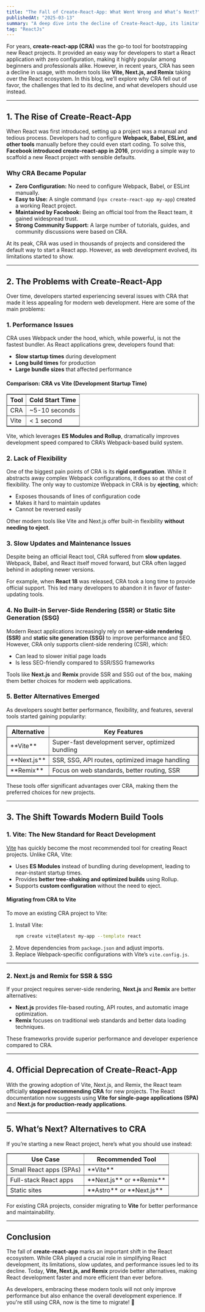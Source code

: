 ```yaml
---
title: "The Fall of Create-React-App: What Went Wrong and What’s Next?"
publishedAt: "2025-03-13"
summary: "A deep dive into the decline of Create-React-App, its limitations, and why modern tools like Vite, Next.js, and Remix are the future of React development."
tag: "ReactJs"
---
```


For years, **create-react-app (CRA)** was the go-to tool for bootstrapping new React projects. It provided an easy way for developers to start a React application with zero configuration, making it highly popular among beginners and professionals alike. However, in recent years, CRA has seen a decline in usage, with modern tools like **Vite, Next.js, and Remix** taking over the React ecosystem. In this blog, we’ll explore why CRA fell out of favor, the challenges that led to its decline, and what developers should use instead.

---

## 1. The Rise of Create-React-App

When React was first introduced, setting up a project was a manual and tedious process. Developers had to configure **Webpack, Babel, ESLint, and other tools** manually before they could even start coding. To solve this, **Facebook introduced create-react-app in 2016**, providing a simple way to scaffold a new React project with sensible defaults.

### **Why CRA Became Popular**

- **Zero Configuration:** No need to configure Webpack, Babel, or ESLint manually.
- **Easy to Use:** A single command (`npx create-react-app my-app`) created a working React project.
- **Maintained by Facebook:** Being an official tool from the React team, it gained widespread trust.
- **Strong Community Support:** A large number of tutorials, guides, and community discussions were based on CRA.

At its peak, CRA was used in thousands of projects and considered the default way to start a React app. However, as web development evolved, its limitations started to show.

---

## 2. The Problems with Create-React-App

Over time, developers started experiencing several issues with CRA that made it less appealing for modern web development. Here are some of the main problems:

### **1. Performance Issues**

CRA uses Webpack under the hood, which, while powerful, is not the fastest bundler. As React applications grew, developers found that:

- **Slow startup times** during development
- **Long build times** for production
- **Large bundle sizes** that affected performance

#### **Comparison: CRA vs Vite (Development Startup Time)**

<table border="1">
  <tr>
    <th>Tool</th>
    <th>Cold Start Time</th>
  </tr>
  <tr>
    <td>CRA</td>
    <td>~5-10 seconds</td>
  </tr>
  <tr>
    <td>Vite</td>
    <td>&lt; 1 second</td>
  </tr>
</table>

Vite, which leverages **ES Modules and Rollup**, dramatically improves development speed compared to CRA’s Webpack-based build system.

### **2. Lack of Flexibility**

One of the biggest pain points of CRA is its **rigid configuration**. While it abstracts away complex Webpack configurations, it does so at the cost of flexibility. The only way to customize Webpack in CRA is by **ejecting**, which:

- Exposes thousands of lines of configuration code
- Makes it hard to maintain updates
- Cannot be reversed easily

Other modern tools like Vite and Next.js offer built-in flexibility **without needing to eject**.

### **3. Slow Updates and Maintenance Issues**

Despite being an official React tool, CRA suffered from **slow updates**. Webpack, Babel, and React itself moved forward, but CRA often lagged behind in adopting newer versions.

For example, when **React 18** was released, CRA took a long time to provide official support. This led many developers to abandon it in favor of faster-updating tools.

### **4. No Built-in Server-Side Rendering (SSR) or Static Site Generation (SSG)**

Modern React applications increasingly rely on **server-side rendering (SSR)** and **static site generation (SSG)** to improve performance and SEO. However, CRA only supports client-side rendering (CSR), which:

- Can lead to slower initial page loads
- Is less SEO-friendly compared to SSR/SSG frameworks

Tools like **Next.js** and **Remix** provide SSR and SSG out of the box, making them better choices for modern web applications.

### **5. Better Alternatives Emerged**

As developers sought better performance, flexibility, and features, several tools started gaining popularity:

<table border="1">
  <tr>
    <th>Alternative</th>
    <th>Key Features</th>
  </tr>
  <tr>
    <td>**Vite**</td>
    <td>Super-fast development server, optimized bundling</td>
  </tr>
  <tr>
    <td>**Next.js**</td>
    <td>SSR, SSG, API routes, optimized image handling</td>
  </tr>
  <tr>
    <td>**Remix**</td>
    <td>Focus on web standards, better routing, SSR</td>
  </tr>
</table>

These tools offer significant advantages over CRA, making them the preferred choices for new projects.

---

## 3. The Shift Towards Modern Build Tools

### **1. Vite: The New Standard for React Development**

[Vite](https://vitejs.dev/) has quickly become the most recommended tool for creating React projects. Unlike CRA, Vite:

- Uses **ES Modules** instead of bundling during development, leading to near-instant startup times.
- Provides **better tree-shaking and optimized builds** using Rollup.
- Supports **custom configuration** without the need to eject.

#### **Migrating from CRA to Vite**

To move an existing CRA project to Vite:

1. Install Vite:
   ```sh
   npm create vite@latest my-app --template react
   ```
2. Move dependencies from `package.json` and adjust imports.
3. Replace Webpack-specific configurations with Vite’s `vite.config.js`.

---

### **2. Next.js and Remix for SSR & SSG**

If your project requires server-side rendering, **Next.js** and **Remix** are better alternatives:

- **Next.js** provides file-based routing, API routes, and automatic image optimization.
- **Remix** focuses on traditional web standards and better data loading techniques.

These frameworks provide superior performance and developer experience compared to CRA.

---

## 4. Official Deprecation of Create-React-App

With the growing adoption of Vite, Next.js, and Remix, the React team officially **stopped recommending CRA** for new projects. The React documentation now suggests using **Vite for single-page applications (SPA)** and **Next.js for production-ready applications**.

---

## 5. What’s Next? Alternatives to CRA

If you’re starting a new React project, here’s what you should use instead:

<table border="1">
  <tr>
    <th>Use Case</th>
    <th>Recommended Tool</th>
  </tr>
  <tr>
    <td>Small React apps (SPAs)</td>
    <td>**Vite**</td>
  </tr>
  <tr>
    <td>Full-stack React apps</td>
    <td>**Next.js** or **Remix**</td>
  </tr>
  <tr>
    <td>Static sites</td>
    <td>**Astro** or **Next.js**</td>
  </tr>
</table>

For existing CRA projects, consider migrating to **Vite** for better performance and maintainability.

---

## Conclusion

The fall of **create-react-app** marks an important shift in the React ecosystem. While CRA played a crucial role in simplifying React development, its limitations, slow updates, and performance issues led to its decline. Today, **Vite, Next.js, and Remix** provide better alternatives, making React development faster and more efficient than ever before.

As developers, embracing these modern tools will not only improve performance but also enhance the overall development experience. If you're still using CRA, now is the time to migrate! 🚀
